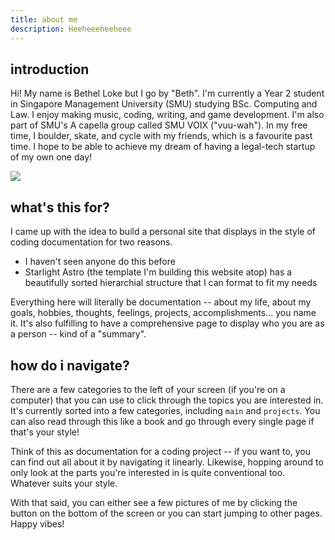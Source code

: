 ```yaml
---
title: about me
description: Heeheeeheeheee
---
```


## introduction

Hi! My name is Bethel Loke but I go by "Beth". I'm currently a Year 2 student in Singapore Management University (SMU) studying BSc. Computing and Law. I enjoy making music, coding, writing, and game development. I'm also part of SMU's A capella group called SMU VOIX ("vuu-wah"). In my free time, I boulder, skate, and cycle with my friends, which is a favourite past time. I hope to be able to achieve my dream of having a legal-tech startup of my own one day! 

![](./galleryPicture5.jpeg)

## what's this for?

I came up with the idea to build a personal site that displays in the style of coding documentation for two reasons.

* I haven't seen anyone do this before
* Starlight Astro (the template I'm building this website atop) has a beautifully sorted hierarchial structure that I can format to fit my needs

Everything here will literally be documentation -- about my life, about my goals, hobbies, thoughts, feelings, projects, accomplishments... you name it. It's also fulfilling to have a comprehensive page to display who you are as a person -- kind of a "summary".

## how do i navigate?

There are a few categories to the left of your screen (if you're on a computer) that you can use to click through the topics you are interested in. It's currently sorted into a few categories, including `main` and `projects`. You can also read through this like a book and go through every single page if that's your style! 

Think of this as documentation for a coding project -- if you want to, you can find out all about it by navigating it linearly. Likewise, hopping around to only look at the parts you're interested in is quite conventional too. Whatever suits your style.

With that said, you can either see a few pictures of me by clicking the button on the bottom of the screen or you can start jumping to other pages. Happy vibes!